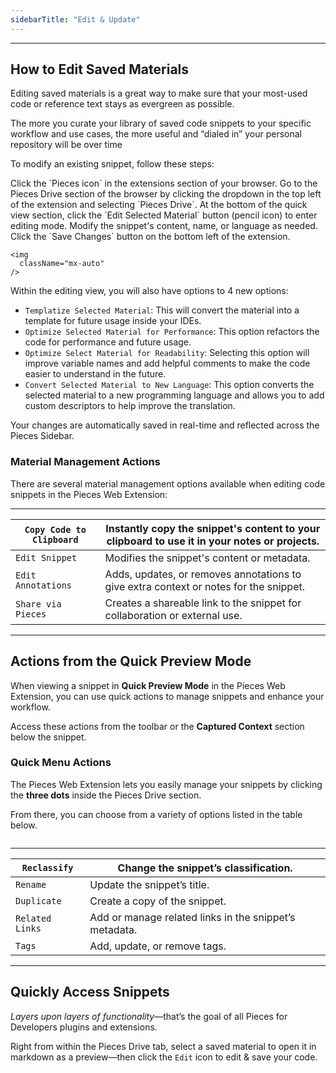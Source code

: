 ```yaml
---
sidebarTitle: "Edit & Update"
---
```


---

## How to Edit Saved Materials

Editing saved materials is a great way to make sure that your most-used code or reference text stays as evergreen as possible.

The more you curate your library of saved code snippets to your specific workflow and use cases, the more useful and “dialed in” your personal repository will be over time

To modify an existing snippet, follow these steps:

<Steps>
  <Step title="Open the Pieces Sidebar">
    Click the `Pieces icon` in the extensions section of your browser.
  </Step>
  <Step title="Locate and Open the Snippet">
    Go to the Pieces Drive section of the browser by clicking the dropdown in the top left of the extension and selecting `Pieces Drive`.
  </Step>
  <Step title="Navigate to the Edit Button">
    At the bottom of the quick view section, click the `Edit Selected Material` button (pencil icon) to enter editing mode.
  </Step>
  <Step title="Make Your Changes">
    Modify the snippet's content, name, or language as needed.
  </Step>
  <Step title="Save Your Edits">
    Click the `Save Changes` button on the bottom left of the extension.

    <img
      className="mx-auto"
    />
  </Step>
</Steps>

Within the editing view, you will also have options to 4 new options:

- `Templatize Selected Material`: This will convert the material into a template for future usage inside your IDEs.
- `Optimize Selected Material for Performance`: This option refactors the code for performance and future usage.
- `Optimize Select Material for Readability`: Selecting this option will improve variable names and add helpful comments to make the code easier to understand in the future.
- `Convert Selected Material to New Language`: This option converts the selected material to a new programming language and allows you to add custom descriptors to help improve the translation.

<tip>
  Your changes are automatically saved in real-time and reflected across the Pieces Sidebar.
</tip>

### Material Management Actions

There are several material management options available when editing code snippets in the Pieces Web Extension:

---

| `Copy Code to Clipboard` | Instantly copy the snippet's content to your clipboard to use it in your notes or projects. |
| ------------------------ | ------------------------------------------------------------------------------------------- |
| `Edit Snippet`           | Modifies the snippet's content or metadata.                                                 |
| `Edit Annotations`       | Adds, updates, or removes annotations to give extra context or notes for the snippet.       |
| `Share via Pieces`       | Creates a shareable link to the snippet for collaboration or external use.                  |

---

## Actions from the Quick Preview Mode

When viewing a snippet in **Quick Preview Mode** in the Pieces Web Extension, you can use quick actions to manage snippets and enhance your workflow.

Access these actions from the toolbar or the **Captured Context** section below the snippet.

### Quick Menu Actions

The Pieces Web Extension lets you easily manage your snippets by clicking the **three dots** inside the Pieces Drive section.

From there, you can choose from a variety of options listed in the table below.

<img
  className="mx-auto"
/>

---

| `Reclassify`    | Change the snippet’s classification.                   |
| --------------- | ------------------------------------------------------ |
| `Rename`        | Update the snippet’s title.                            |
| `Duplicate`     | Create a copy of the snippet.                          |
| `Related Links` | Add or manage related links in the snippet’s metadata. |
| `Tags`          | Add, update, or remove tags.                           |

---

## Quickly Access Snippets

_Layers upon layers of functionality_—that’s the goal of all Pieces for Developers plugins and extensions.

Right from within the Pieces Drive tab, select a saved material to open it in markdown as a preview—then click the `Edit` icon to edit & save your code.

<img
  className="mx-auto"
/>